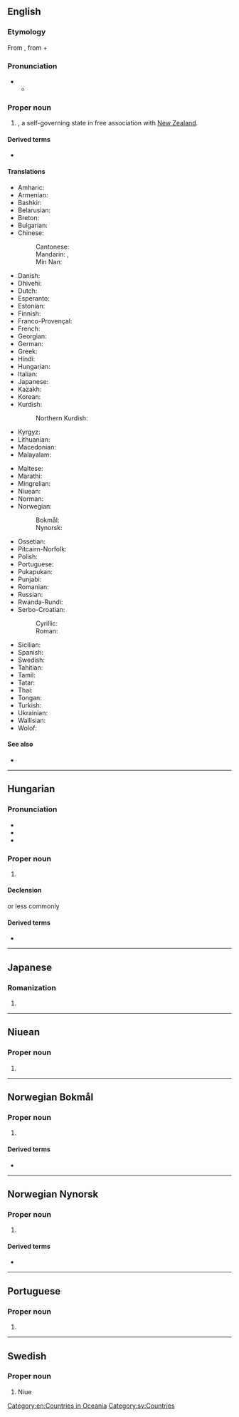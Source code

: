 {{also|niue}}
==English==
{{wikipedia}}

===Etymology===
From {{bor|en|niu|Niuē|Niuē|behold the coconut palm}}, from {{l|niu|niu|tr=coconut}} + {{l|niu|ē|tr=o (vocative particle)}}

===Pronunciation===
* {{IPA|en|/ˈnjuːeɪ/}}
** {{audio|en|LL-Q1860 (eng)-Vealhurl-Niue.wav|Audio (UK)}}

===Proper noun===
{{en-proper noun}}

# {{senseid|en|Q34020}} {{place|en|island|cont/Oceania}}, a self-governing state in free association with [[New Zealand]].

====Derived terms====
* {{l|en|Niuean}}

====Translations====
{{trans-top|id=Q34020|island of Niue}}
* Amharic: {{t|am|ኒዌ}}
* Armenian: {{t|hy|Նյուեյ}}
* Bashkir: {{t|ba|Ниуэ}}
* Belarusian: {{t|be|Ніу́э|m}}
* Breton: {{t|br|Niue|f}}
* Bulgarian: {{t|bg|Ниуе|n}}
* Chinese:
*: Cantonese: {{t|yue|紐埃|tr=nau2 oi1}}
*: Mandarin: {{t+|cmn|紐埃|sc=Hani}}, {{t+|cmn|纽埃|tr=Niǔāi|sc=Hani}}
*: Min Nan: {{t|nan|紐埃|tr=Niú-ai}}
* Danish: {{t|da|Niue}}
* Dhivehi: {{t|dv|ނީއު}}
* Dutch: {{t+|nl|Niue|n}}
* Esperanto: {{t|eo|Niuo}}
* Estonian: {{t|et|Niue}}
* Finnish: {{t+|fi|Niue}}
* Franco-Provençal: {{t|frp|Niuè|f}}
* French: {{t+|fr|Nioué|f}}
* Georgian: {{t|ka|ნიუე}}
* German: {{t+|de|Niue|n}}
* Greek: {{t+|el|Νιούε|n}}
* Hindi: {{t|hi|निउए}}
* Hungarian: {{t+|hu|Niue}}
* Italian: {{t|it|Niue|f}}
* Japanese: {{t+|ja|ニウエ|tr=Niue}}
* Kazakh: {{t|kk|Ниуэ}}
* Korean: {{t|ko|^니우에}}
* Kurdish:
*: Northern Kurdish: {{t+|kmr|Niûe}}
* Kyrgyz: {{t+|ky|Ниуэ}}
* Lithuanian: {{t|lt|Niujė|f}}
* Macedonian: {{t|mk|Ни́уе|n}}
* Malayalam: {{t|ml|നിയുവെ}}
{{trans-mid}}
* Maltese: {{t|mt|Nju|f}}
* Marathi: {{t|mr|न्युए}}
* Mingrelian: {{t|xmf|ნიუე}}
* Niuean: {{t|niu|Niuē}}
* Norman: {{t|nrf|Niue|f}}
* Norwegian:
*: Bokmål: {{t|nb|Niue}}
*: Nynorsk: {{t+|nn|Niue}}
* Ossetian: {{t|os|Ниуэ}}
* Pitcairn-Norfolk: {{t|pih|Niue}}
* Polish: {{t+|pl|Niue|n}}
* Portuguese: {{t+|pt|Niue|f}}
* Pukapukan: {{t|pkp|Niuē}}
* Punjabi: {{t+|pa|ਨਿਊਏ}}
* Romanian: {{t+|ro|Niue|n}}
* Russian: {{t+|ru|Ниу́э|m}}
* Rwanda-Rundi: {{t|rw|Niyuwe}}
* Serbo-Croatian:
*: Cyrillic: {{t|sh|Нијуе}}
*: Roman: {{t|sh|Niue}}
* Sicilian: {{t|scn|Niui|f}}
* Spanish: {{t+|es|Niue|f}}
* Swedish: {{t+|sv|Niue|n}}
* Tahitian: {{t|ty|Niuē}}
* Tamil: {{t|ta|நியுவே}}
* Tatar: {{t|tt|Ниуэ}}
* Thai: {{t|th|นีวเว}}
* Tongan: {{t|to|Niuē}}
* Turkish: {{t+|tr|Niue}}
* Ukrainian: {{t|uk|Ніу́е|m}}
* Wallisian: {{t|wls|Niue}}
* Wolof: {{t|wo|Niwe}}
{{trans-bottom}}

====See also====
* {{l|en|Appendix:Countries of the world|Countries of the world}}

[[Category:en:Countries in Oceania]]

----

==Hungarian==
{{swp|lang=hu}}

===Pronunciation===
* {{hu-IPA}}
* {{hyphenation|hu|Ni|ue}}
* {{rhymes|hu|ɛ}}

===Proper noun===
{{head|hu|proper noun}}

# {{place|hu|country|r/Polynesia|cont/Oceania|t1=Niue|cat=Niue}}

====Declension====
{{hu-infl-nom|Niué|o|n=sg}}{{hu-pos-tok|Niué|n=sg}}
or less commonly <!-- Niuéval, Niuéra as well as Niuéről all occur in NSZT2 at http://clara.nytud.hu/mnsz2-dev/index.html -->
{{hu-infl-nom|Niué|e|n=sg}}{{hu-pos-tek|Niué|n=sg}}

====Derived terms====
* {{l|hu|niuei}}

----

==Japanese==

===Romanization===
{{ja-romaji}}

# {{ja-romanization of|ニウエ}}

----

==Niuean==

===Proper noun===
{{head|niu|proper noun}}

# {{alternative form of|niu|Niuē}}

----

==Norwegian Bokmål==
{{wp|lang=no}}

===Proper noun===
{{head|nb|proper noun}}

# {{c|nb|Islands}} {{l|en|Niue}}

====Derived terms====
* {{l|nb|niuisk}}

----

==Norwegian Nynorsk==
{{wp|lang=nn}}

===Proper noun===
{{head|nn|proper noun}}

# {{c|nn|Islands}} {{l|en|Niue}}

====Derived terms====
* {{l|nn|niuisk}}

----

==Portuguese==

===Proper noun===
{{pt-proper noun|f}}

# {{place|pt|island/and/dependency|c/New Zealand|in|ocean/the Pacific Ocean|t1=Niue}}

----

==Swedish==

===Proper noun===
{{sv-proper noun|n}}

# Niue

[[Category:sv:Countries]]